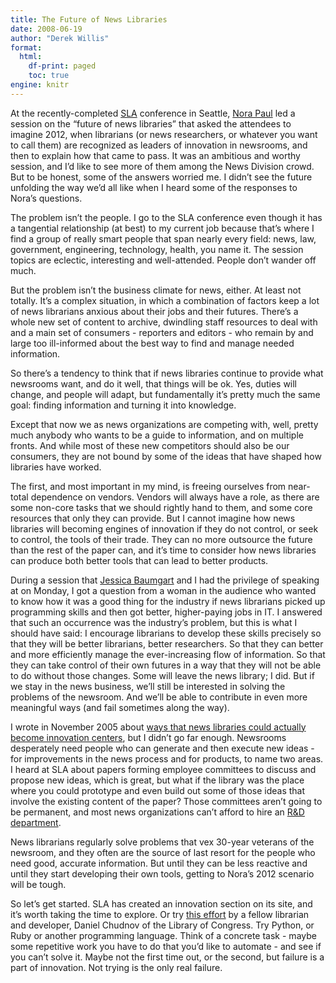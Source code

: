 ```yaml
---
title: The Future of News Libraries
date: 2008-06-19
author: "Derek Willis"
format:
  html:
    df-print: paged
    toc: true
engine: knitr
---
```


At the recently-completed [SLA](http://www.sla.org/) conference in Seattle, [Nora Paul](http://sjmc.umn.edu/people/profile.php?UID=npaul) led a session on the "future of news libraries" that asked the attendees to imagine 2012, when librarians (or news researchers, or whatever you want to call them) are recognized as leaders of innovation in newsrooms, and then to explain how that came to pass. It was an ambitious and worthy session, and I'd like to see more of them among the News Division crowd. But to be honest, some of the answers worried me. I didn't see the future unfolding the way we'd all like when I heard some of the responses to Nora's questions.

The problem isn't the people. I go to the SLA conference even though it has a tangential relationship (at best) to my current job because that's where I find a group of really smart people that span nearly every field: news, law, government, engineering, technology, health, you name it. The session topics are eclectic, interesting and well-attended. People don't wander off much.

But the problem isn't the business climate for news, either. At least not totally. It's a complex situation, in which a combination of factors keep a lot of news librarians anxious about their jobs and their futures. There's a whole new set of content to archive, dwindling staff resources to deal with and a main set of consumers - reporters and editors - who remain by and large too ill-informed about the best way to find and manage needed information.

So there's a tendency to think that if news libraries continue to provide what newsrooms want, and do it well, that things will be ok. Yes, duties will change, and people will adapt, but fundamentally it's pretty much the same goal: finding information and turning it into knowledge.

Except that now we as news organizations are competing with, well, pretty much anybody who wants to be a guide to information, and on multiple fronts. And while most of these new competitors should also be our consumers, they are not bound by some of the ideas that have shaped how libraries have worked.

The first, and most important in my mind, is freeing ourselves from near-total dependence on vendors. Vendors will always have a role, as there are some non-core tasks that we should rightly hand to them, and some core resources that only they can provide. But I cannot imagine how news libraries will becoming engines of innovation if they do not control, or seek to control, the tools of their trade. They can no more outsource the future than the rest of the paper can, and it's time to consider how news libraries can produce both better tools that can lead to better products.

During a session that [Jessica Baumgart](http://blogs.law.harvard.edu/jkbaumga/) and I had the privilege of speaking at on Monday, I got a question from a woman in the audience who wanted to know how it was a good thing for the industry if news librarians picked up programming skills and then got better, higher-paying jobs in IT. I answered that such an occurrence was the industry's problem, but this is what I should have said: I encourage librarians to develop these skills precisely so that they will be better librarians, better researchers. So that they can better and more efficiently manage the ever-increasing flow of information. So that they can take control of their own futures in a way that they will not be able to do without those changes. Some will leave the news library; I did. But if we stay in the news business, we'll still be interested in solving the problems of the newsroom. And we'll be able to contribute in even more meaningful ways (and fail sometimes along the way).

I wrote in November 2005 about [ways that news libraries could actually become innovation centers](http://thescoop.org/thefix/innovate-or-die/), but I didn't go far enough. Newsrooms desperately need people who can generate and then execute new ideas - for improvements in the news process and for products, to name two areas. I heard at SLA about papers forming employee committees to discuss and propose new ideas, which is great, but what if the library was the place where you could prototype and even build out some of those ideas that involve the existing content of the paper? Those committees aren't going to be permanent, and most news organizations can't afford to hire an [R&D department](http://www.nytlabs.com).

News librarians regularly solve problems that vex 30-year veterans of the newsroom, and they often are the source of last resort for the people who need good, accurate information. But until they can be less reactive and until they start developing their own tools, getting to Nora's 2012 scenario will be tough.

So let's get started. SLA has created an innovation section on its site, and it's worth taking the time to explore. Or try [this effort](http://onebiglibrary.net/learn2code) by a fellow librarian and developer, Daniel Chudnov of the Library of Congress. Try Python, or Ruby or another programming language. Think of a concrete task - maybe some repetitive work you have to do that you'd like to automate - and see if you can't solve it. Maybe not the first time out, or the second, but failure is a part of innovation. Not trying is the only real failure.
